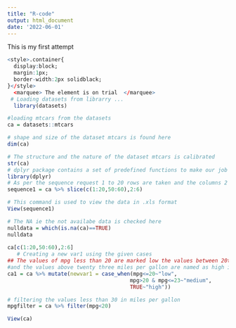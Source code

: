 ---
title: "R-code"
output: html_document
date: '2022-06-01'
---

This is my first attempt 

```{r setup, message =FALSE,warning=FALSE}
<style>.container{
  display:block;
  margin:1px;
  border-width:2px solidblack;
}</style>
  <marquee> The element is on trial  </marquee>
 # Loading datasets from librarry ...
  library(datasets)

#loading mtcars from the datasets
ca = datasets::mtcars

# shape and size of the dataset mtcars is found here
dim(ca)

# The structure and the nature of the dataset mtcars is calibrated 
str(ca)
# dplyr package contains a set of predefined functions to make our job easier
library(dplyr)
# As per the sequence request 1 to 20 rows are taken and the columns 2 to 6 are used
sequence1 = ca %>% slice(c(1:20,50:60),2:6)

# This command is used to view the data in .xls format
View(sequence1)

# The NA ie the not availabe data is checked here
nulldata = which(is.na(ca)==TRUE)
nulldata
 
ca[c(1:20,50:60),2:6]
   # Creating a new var1 using the given cases 
## The values of mpg less than 20 are marked low the values between 20to 23 are marked medium 
#and the values above twenty three miles per gallon are named as high in the new variable
ca1 = ca %>% mutate(newvar1 = case_when(mpg<=20~"low",
                                       mpg>20 & mpg<=23~"medium",
                                       TRUE~"high"))

# filtering the values less than 30 in miles per gallon 
mpgfilter = ca %>% filter(mpg<20)

View(ca)





```